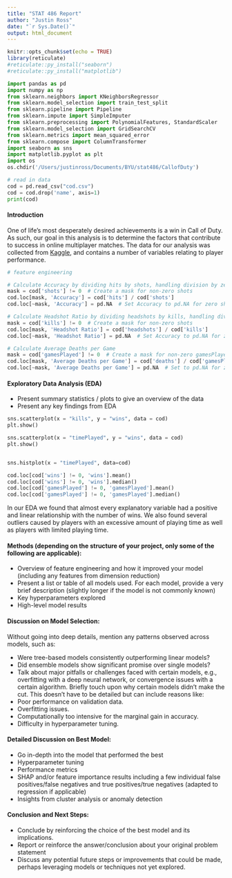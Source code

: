 ```yaml
---
title: "STAT 486 Report"
author: "Justin Ross"
date: "`r Sys.Date()`"
output: html_document
---
```


```r
knitr::opts_chunk$set(echo = TRUE)
library(reticulate)
#reticulate::py_install("seaborn")
#reticulate::py_install("matplotlib")
```

```python
import pandas as pd
import numpy as np
from sklearn.neighbors import KNeighborsRegressor
from sklearn.model_selection import train_test_split
from sklearn.pipeline import Pipeline
from sklearn.impute import SimpleImputer
from sklearn.preprocessing import PolynomialFeatures, StandardScaler
from sklearn.model_selection import GridSearchCV
from sklearn.metrics import mean_squared_error
from sklearn.compose import ColumnTransformer
import seaborn as sns
import matplotlib.pyplot as plt
import os
os.chdir('/Users/justinross/Documents/BYU/stat486/CallofDuty')

# read in data
cod = pd.read_csv("cod.csv")
cod = cod.drop('name', axis=1)
print(cod)
```

#### Introduction

One of life's most desperately desired achievements is a win in Call of Duty. As such, our goal in this analysis is to determine the factors that contribute to success in online multiplayer matches. The data for our analysis was collected from [Kaggle](https://www.kaggle.com/datasets/aishahakami/call-of-duty-players), and contains a number of variables relating to player performance. 

```python
# feature engineering

# Calculate Accuracy by dividing hits by shots, handling division by zero
mask = cod['shots'] != 0  # Create a mask for non-zero shots
cod.loc[mask, 'Accuracy'] = cod['hits'] / cod['shots']
cod.loc[~mask, 'Accuracy'] = pd.NA  # Set Accuracy to pd.NA for zero shots

# Calculate Headshot Ratio by dividing headshots by kills, handling division by zero
mask = cod['kills'] != 0  # Create a mask for non-zero shots
cod.loc[mask, 'Headshot Ratio'] = cod['headshots'] / cod['kills']
cod.loc[~mask, 'Headshot Ratio'] = pd.NA  # Set Accuracy to pd.NA for zero shots

# Calculate Average Deaths per Game
mask = cod['gamesPlayed'] != 0  # Create a mask for non-zero gamesPlayed
cod.loc[mask, 'Average Deaths per Game'] = cod['deaths'] / cod['gamesPlayed']
cod.loc[~mask, 'Average Deaths per Game'] = pd.NA  # Set to pd.NA for zero gamesPlayed
```


#### Exploratory Data Analysis (EDA)
- Present summary statistics / plots to give an overview of the data
- Present any key findings from EDA
```python
sns.scatterplot(x = "kills", y = "wins", data = cod)
plt.show()

sns.scatterplot(x = "timePlayed", y = "wins", data = cod)
plt.show()


sns.histplot(x = "timePlayed", data=cod)

cod.loc[cod['wins'] != 0, 'wins'].mean()
cod.loc[cod['wins'] != 0, 'wins'].median()
cod.loc[cod['gamesPlayed'] != 0, 'gamesPlayed'].mean()
cod.loc[cod['gamesPlayed'] != 0, 'gamesPlayed'].median()
```

In our EDA we found that almost every explanatory variable had a positive and linear relationship with the number of wins. We also found several outliers caused by players with an excessive amount of playing time as well as players with limited playing time.

#### Methods (depending on the structure of your project, only some of the following are applicable): 
- Overview of feature engineering and how it improved your model (including any features from dimension reduction)
- Present a list or table of all models used. For each model, provide a very brief description (slightly longer if the model is not commonly known)
- Key hyperparameters explored
- High-level model results 

#### Discussion on Model Selection:
Without going into deep details, mention any patterns observed across models, such as:  

- Were tree-based models consistently outperforming linear models?
- Did ensemble models show significant promise over single models?
- Talk about major pitfalls or challenges faced with certain models, e.g., overfitting with a deep neural network, or convergence issues with a certain algorithm.
Briefly touch upon why certain models didn't make the cut. This doesn't have to be detailed but can include reasons like:
- Poor performance on validation data.
- Overfitting issues.
- Computationally too intensive for the marginal gain in accuracy.
- Difficulty in hyperparameter tuning.

#### Detailed Discussion on Best Model:
- Go in-depth into the model that performed the best
- Hyperparameter tuning
- Performance metrics
- SHAP and/or feature importance results including a few individual false positives/false negatives and true positives/true negatives (adapted to regression if applicable)
- Insights from cluster analysis or anomaly detection

#### Conclusion and Next Steps:
- Conclude by reinforcing the choice of the best model and its implications.
- Report or reinforce the answer/conclusion about your original problem statement
- Discuss any potential future steps or improvements that could be made, perhaps leveraging models or techniques not yet explored.




